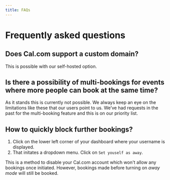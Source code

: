 ```yaml
---
title: FAQs
---
```


# Frequently asked questions

## Does Cal.com support a custom domain?

This is possible with our self-hosted option.

## Is there a possibility of multi-bookings for events where more people can book at the same time?

As it stands this is currently not possible. We always keep an eye on the limitations like these that our users point to us. We’ve had requests in the past for the multi-booking feature and this is on our priority list.

## How to quickly block further bookings?

1. Click on the lower left corner of your dashboard where your username is displayed.
2. That initates a dropdown menu. Click on `Set youself as away`.

This is a method to disable your Cal.com account which won't allow any bookings once initiated. However, bookings made before turning on _away mode_ will still be booked.
